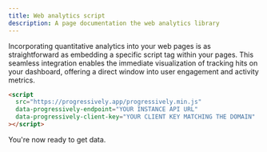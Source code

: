 ```yaml
---
title: Web analytics script
description: A page documentation the web analytics library
---
```


Incorporating quantitative analytics into your web pages is as straightforward as embedding a specific script tag within your pages. This seamless integration enables the immediate visualization of tracking hits on your dashboard, offering a direct window into user engagement and activity metrics.

```html
<script
  src="https://progressively.app/progressively.min.js"
  data-progressively-endpoint="YOUR INSTANCE API URL"
  data-progressively-client-key="YOUR CLIENT KEY MATCHING THE DOMAIN"
></script>
```

You're now ready to get data.